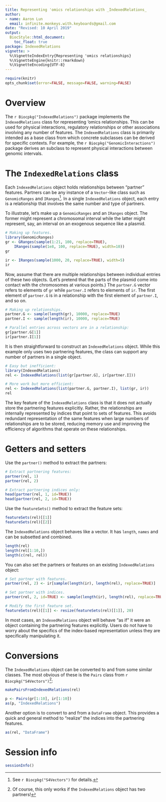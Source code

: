 ```yaml
---
title: Representing 'omics relationships with _IndexedRelations_
author:
- name: Aaron Lun
  email: infinite.monkeys.with.keyboards@gmail.com
date: "Revised: 10 April 2019"
output:
  BiocStyle::html_document:
    toc_float: true
package: IndexedRelations
vignette: >
  %\VignetteIndexEntry{Representing 'omics relationships} 
  %\VignetteEngine{knitr::rmarkdown}
  %\VignetteEncoding{UTF-8}    
---
```


```r
require(knitr)
opts_chunk$set(error=FALSE, message=FALSE, warning=FALSE)
```

# Overview

The `r Biocpkg("IndexedRelations")` package implements the `IndexedRelations` class for representing 'omics relationships.
This can be used for physical interactions, regulatory relationships or other associations involving any number of features.
The `IndexedRelations` class is primarily intended as a base class from which concrete subclasses can be derived for specific contexts.
For example, the `r Biocpkg("GenomicInteractions")` package derives an subclass to represent physical interactions between genomic intervals.

# The `IndexedRelations` class

Each `IndexedRelations` object holds relationships between "partner" features.
Partners can be any instance of a `Vector`-like class such as `GenomicRanges` and `IRanges`^[See `r Biocpkg("S4Vectors")` for details.].
In a single `IndexedRelations` object, each entry is a relationship that involves the same number and type of partners.

To illustrate, let's make up a `GenomicRanges` and an `IRanges` object.
The former might represent a chromosomal interval while the latter might represent, say, an interval on an exogenous sequence like a plasmid.

```r
# Making up features.
library(GenomicRanges)
gr <- GRanges(sample(1:21, 100, replace=TRUE),
    IRanges(sample(1e8, 100, replace=TRUE), width=10))
gr

ir <- IRanges(sample(1000, 20, replace=TRUE), width=5)
ir
```

Now, assume that there are multiple relationships between individual entries of these two objects.
(Let's pretend that the parts of the plasmid come into contact with the chromosomes at various points.)
The `partner.G` vector refers to elements of `gr` while `partner.I` refers to elements of `ir`.
The first element of `partner.G` is in a relationship with the first element of `partner.I`, and so on.

```r
# Making up relationships.
partner.G <- sample(length(gr), 10000, replace=TRUE)
partner.I <- sample(length(ir), 10000, replace=TRUE)

# Parallel entries across vectors are in a relationship:
gr[partner.G[1]]
ir[partner.I[1]]
```

It is then straightforward to construct an `IndexedRelations` object.
While this example only uses two partnering features, the class can support any number of partners in a single object.

```r
# Easy but inefficient:
library(IndexedRelations)
rel <- IndexedRelations(list(gr[partner.G], ir[partner.I]))

# More work but more efficient:
rel <- IndexedRelations(list(partner.G, partner.I), list(gr, ir))
rel
```

The key feature of the `IndexedRelations` class is that it does not actually store the partnering features explicitly.
Rather, the relationships are internally represented by indices that point to sets of features.
This avoids redundant representation of the same features when large numbers of relationships are to be stored,
reducing memory use and improving the efficiency of algorithms that operate on these relationships.

# Getters and setters

Use the `partner()` method to extract the partners:

```r
# Extract partnering features:
partner(rel, 1)
partner(rel, 2)

# Extract partnering indices only:
head(partner(rel, 1, id=TRUE))
head(partner(rel, 2, id=TRUE))
```

Use the `featureSets()` method to extract the feature sets:

```r
featureSets(rel)[[1]]
featureSets(rel)[[2]]
```

The `IndexedRelations` object behaves like a vector.
It has `length`, `names` and can be subsetted and combined.

```r
length(rel)
length(rel[1:10,])
length(c(rel, rel))
```

You can also set the partners or features on an existing `IndexedRelations` object:

```r
# Set partner with features.
partner(rel, 2) <- ir[sample(length(ir), length(rel), replace=TRUE)]

# Set partner with indices.
partner(rel, 2, id=TRUE) <- sample(length(ir), length(rel), replace=TRUE)

# Modify the first feature set.
featureSets(rel)[[1]] <- resize(featureSets(rel)[[1]], 20)
```

In most cases, an `IndexedRelations` object will behave "as if" it were an object containing the partnering features explicitly.
Users do not have to worry about the specifics of the index-based representation unless they are specifically manipulating it.

# Conversions

The `IndexedRelations` object can be converted to and from some similar classes.
The most obvious of these is the `Pairs` class from `r Biocpkg("S4Vectors")`^[Of course, this only works if the `IndexedRelations` object has two partners!]:

```r
makePairsFromIndexedRelations(rel)

p <- Pairs(gr[1:10], ir[1:10])
as(p, "IndexedRelations")
```

Another option is to convert to and from a `DataFrame` object.
This provides a quick and general method to "realize" the indices into the partnering features.

```r
as(rel, "DataFrame")
```

# Session info

```r
sessionInfo()
```
